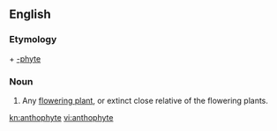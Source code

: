 ==English==

===Etymology===
{{etyl|grc}} {{term|ἄνθος||flower}} + [[-phyte]]

===Noun===
{{en-noun}}

# Any [[flowering plant]], or extinct close relative of the flowering plants.

[[kn:anthophyte]]
[[vi:anthophyte]]